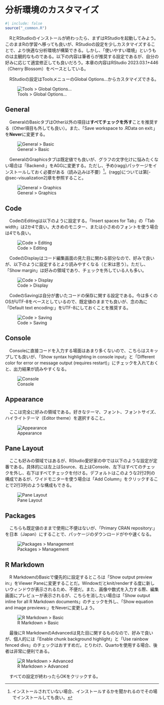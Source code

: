 # 分析環境のカスタマイズ {#sec-customize}

```r
#| include: false
source("_common.R")
```

<!--

## .Rprofileの設定 {#Customize-rprofile}

これはもう要らないのでは？

## RStudioのカスタマイズ {#Customize-rstudio}

-->

　RとRStudioのインストールが終わったら、まずはRStudioを起動してみよう。このままRの学習へ移っても良いが、RStudioの設定を少しカスタマイズすることで、より快適な分析環境が構築できる。しかし、「使いやすい環境」というものは主観的なものである。以下の内容は筆者らが推奨する設定であるが、自分の好みに応じて適宜修正しても良いだろう。本章の内容はRStudio 2023.03.1+446（Cherry Blossom）をベースとしている。

　RStudioの設定はToolsメニューのGlobal Options...からカスタマイズできる。

![Tools > Global Options...](Figs/IDE_Custom/custom0.png){#fig-custom-0}

## General

　GeneralのBasicタブはOther以外の項目は**すべてチェックを外す**ことを推奨する（Other項目も外しても良い）。また、「Save workspace to .RData on exit:」を**Never**に変更する。

![General > Basic](Figs/IDE_Custom/custom1_1.png){#fig-custom-1a}

　GeneralのGraphicsタブは既定値でも良いが、グラフの文字化けに悩みたくない場合は「Backend:」をAGGに変更する。ただし、予め{ragg}パッケージをインストールしておく必要がある（読み込みは不要）[^ragg]。{ragg}については第[-@sec-visualization2]章を参照すること。

[^ragg]: インストールされていない場合、インストールするかを聞かれるのでその場でインストールしても良い。

![General > Graphics](Figs/IDE_Custom/custom1_2.png){#fig-custom-1b}

## Code

　CodeのEditingは以下のように設定する。「Insert spaces for Tab」の「Tab width」は2か4で良い。大きめのモニター、または小さめのフォントを使う場合は4でも良い。

![Code > Editing](Figs/IDE_Custom/custom2_1.png){#fig-custom-2a}

　CodeのDisplayはコード編集画面の見た目に関わる部分なので、好みで良いが、以下のように設定するとより読みやすくなる（と宋は思う）。ただし、「Show margin」は好みの領域であり、チェックを外している人も多い。

![Code > Display](Figs/IDE_Custom/custom2_2.png){#fig-custom-2b}

　CodeのSavingは自分が書いたコードの保存に関する設定である。今は多くのOSがUTF-8をベースとしているので、既定値のままでも良いが、念の為に「Default text encoding:」をUTF-8にしておくことを推奨する。

![Code > Saving](Figs/IDE_Custom/custom2_3.png){#fig-custom-2c}

## Console

　Consoleに直接コードを入力する場面はあまり多くないので、こちらはスキップしても良いが、「Show syntax highlighting in console input」と「Different color for error or message output (requires restart)」にチェックを入れておくと、出力結果が読みやすくなる。

![Console](Figs/IDE_Custom/custom3.png){#fig-custom-3}

## Appearance

　ここは完全に好みの領域である。好きなテーマ、フォント、フォントサイズ、ハイライトテーマ（Editor theme）を選択すること。

![Appearance](Figs/IDE_Custom/custom4.png){#fig-custom-4}

## Pane Layout

　ここも好みの領域ではあるが、RStudio愛好家の中では以下のような設定が定番である。具体的には左上はSource、右上はConsole、左下はすべてのチェックを外し、右下はすべてチェックを付ける。デフォルトはこのような2行2列の構成であるが、ワイドモニターを使う場合は「Add Column」をクリックすることで2行3列のような構成もできる。

![Pane Layout](Figs/IDE_Custom/custom5.png){#fig-custom-5}

## Packages

　こちらも既定値のままで使用に不便はないが、「Primary CRAN repository:」を日本（Japan）にすることで、パッケージのダウンロードがやや速くなる。

![Packages > Management](Figs/IDE_Custom/custom6.png){#fig-custom-6}

## R Markdown

　R MarkdownのBasicで優先的に設定するところは「Show output preview in:」をViewer Paneに変更することだ。Windowだとknit/renderする度に新しいウィンドウが表示されるため、不便だ。また、画像や数式を入力する際、編集画面にプレビューが表示されるが、こちらを消したい場合は「Show output inline for all R Markdown documents」のチェックを外し、「Show equation and image previews:」をNeverに変更しよう。

![R Markdown > Basic](Figs/IDE_Custom/custom7_1.png){#fig-custom-7a}

　最後にR MarkdownのAdvancedは見た目に関するものなので、好みで良いが、個人的には「Enable chunk background highlight」と「Use rainbow fenced divs」のチェックはおすすめだ。とりわけ、Quartoを使用する場合、後者は非常に便利である。

![R Markdown > Advanced](Figs/IDE_Custom/custom7_2.png){#fig-custom-7b}

　すべての設定が終わったらOKをクリックする。